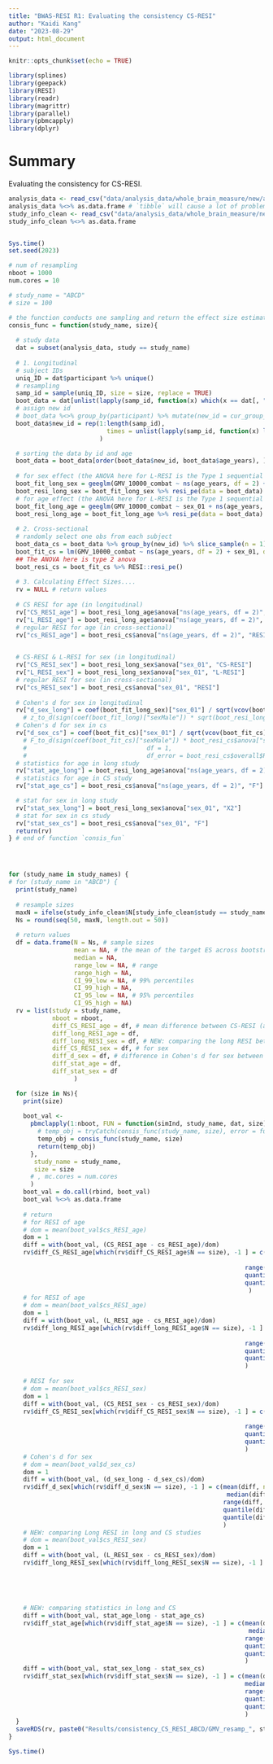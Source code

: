 ```yaml
---
title: "BWAS-RESI R1: Evaluating the consistency CS-RESI"
author: "Kaidi Kang"
date: "2023-08-29"
output: html_document
---
```


```r
knitr::opts_chunk$set(echo = TRUE)
```

```r
library(splines)
library(geepack)
library(RESI)
library(readr)
library(magrittr)
library(parallel)
library(pbmcapply)
library(dplyr)
```


# Summary

Evaluating the consistency for CS-RESI.

```r
analysis_data <- read_csv("data/analysis_data/whole_brain_measure/new/analysis_data_whole_brain_combat.csv") 
analysis_data %<>% as.data.frame # `tibble` will cause a lot of problems with current RESI package
study_info_clean <- read_csv("data/analysis_data/whole_brain_measure/new/study_info_whole_brain.csv")
study_info_clean %<>% as.data.frame


Sys.time()
set.seed(2023)

# num of resampling 
nboot = 1000
num.cores = 10

# study_name = "ABCD"
# size = 100

# the function conducts one sampling and return the effect size estimates in that bootstrap data
consis_func = function(study_name, size){
  
  # study data
  dat = subset(analysis_data, study == study_name)
  
  # 1. Longitudinal
  # subject IDs 
  uniq_ID = dat$participant %>% unique()
  # resampling
  samp_id = sample(uniq_ID, size = size, replace = TRUE)
  boot_data = dat[unlist(lapply(samp_id, function(x) which(x == dat[, "participant"]))), ]
  # assign new id
  # boot_data %<>% group_by(participant) %>% mutate(new_id = cur_group_id()) # this is wrong!
  boot_data$new_id = rep(1:length(samp_id),
                           times = unlist(lapply(samp_id, function(x) length(which(x==dat[,"participant"]))))
                         )

  # sorting the data by id and age
  boot_data = boot_data[order(boot_data$new_id, boot_data$age_years), ]
  
  # for sex effect (the ANOVA here for L-RESI is the Type 1 sequential ANOVA)
  boot_fit_long_sex = geeglm(GMV_10000_combat ~ ns(age_years, df = 2) + sex_01, data = boot_data, id = new_id, corstr = "exchangeable")
  boot_resi_long_sex = boot_fit_long_sex %>% resi_pe(data = boot_data)
  # for age effect (the ANOVA here for L-RESI is the Type 1 sequential ANOVA)
  boot_fit_long_age = geeglm(GMV_10000_combat ~ sex_01 + ns(age_years, df = 2), data = boot_data, id = new_id, corstr = "exchangeable")
  boot_resi_long_age = boot_fit_long_age %>% resi_pe(data = boot_data)
  
  # 2. Cross-sectional
  # randomly select one obs from each subject
  boot_data_cs = boot_data %>% group_by(new_id) %>% slice_sample(n = 1)
  boot_fit_cs = lm(GMV_10000_combat ~ ns(age_years, df = 2) + sex_01, data = boot_data_cs)
  ## The ANOVA here is type 2 anova
  boot_resi_cs = boot_fit_cs %>% RESI::resi_pe()
  
  # 3. Calculating Effect Sizes....
  rv = NULL # return values
  
  # CS RESI for age (in longitudinal)
  rv["CS_RESI_age"] = boot_resi_long_age$anova["ns(age_years, df = 2)", "CS-RESI"]
  rv["L_RESI_age"] = boot_resi_long_age$anova["ns(age_years, df = 2)", "L-RESI"]
  # regular RESI for age (in cross-sectional)
  rv["cs_RESI_age"] = boot_resi_cs$anova["ns(age_years, df = 2)", "RESI"]

  
  # CS-RESI & L-RESI for sex (in longitudinal)
  rv["CS_RESI_sex"] = boot_resi_long_sex$anova["sex_01", "CS-RESI"]
  rv["L_RESI_sex"] = boot_resi_long_sex$anova["sex_01", "L-RESI"]
  # regular RESI for sex (in cross-sectional)
  rv["cs_RESI_sex"] = boot_resi_cs$anova["sex_01", "RESI"]
  
  # Cohen's d for sex in longitudinal
  rv["d_sex_long"] = coef(boot_fit_long_sex)["sex_01"] / sqrt(vcov(boot_fit_long_sex)["sex_01", "sex_01"]) / sqrt(size)
    # z_to_d(sign(coef(boot_fit_long)["sexMale"]) * sqrt(boot_resi_long$resi["sex", "X2"]), n = size)[1, "d"]
  # Cohen's d for sex in cs
  rv["d_sex_cs"] = coef(boot_fit_cs)["sex_01"] / sqrt(vcov(boot_fit_cs)["sex_01", "sex_01"]) / sqrt(size)
    # F_to_d(sign(coef(boot_fit_cs)["sexMale"]) * boot_resi_cs$anova["sex", "F"],
    #                                 df = 1,
    #                                 df_error = boot_resi_cs$overall$Res.Df[2])[1, "d"]
  # statistics for age in long study
  rv["stat_age_long"] = boot_resi_long_age$anova["ns(age_years, df = 2)", "X2"]
  # statistics for age in CS study
  rv["stat_age_cs"] = boot_resi_cs$anova["ns(age_years, df = 2)", "F"]

  # stat for sex in long study
  rv["stat_sex_long"] = boot_resi_long_sex$anova["sex_01", "X2"]
  # stat for sex in cs study
  rv["stat_sex_cs"] = boot_resi_cs$anova["sex_01", "F"]
  return(rv)
} # end of function `consis_fun`




for (study_name in study_names) {
# for (study_name in "ABCD") {
  print(study_name)
  
  # resample sizes
  maxN = ifelse(study_info_clean$N[study_info_clean$study == study_name] < 2000, 2000, study_info_clean$N[study_info_clean$study == study_name])
  Ns = round(seq(50, maxN, length.out = 50))
  
  # return values
  df = data.frame(N = Ns, # sample sizes
                  mean = NA, # the mean of the target ES across bootstraps
                  median = NA,
                  range_low = NA, # range
                  range_high = NA,
                  CI_99_low = NA, # 99% percentiles
                  CI_99_high = NA,
                  CI_95_low = NA, # 95% percentiles
                  CI_95_high = NA)
  rv = list(study = study_name,
            nboot = nboot,
            diff_CS_RESI_age = df, # mean difference between CS-RESI (adjusted RESI) in longitudinal and RESI in cross-sectional for age over bootstraps
            diff_long_RESI_age = df,
            diff_long_RESI_sex = df, # NEW: comparing the long RESI between long and CS studies.
            diff_CS_RESI_sex = df, # for sex
            diff_d_sex = df, # difference in Cohen's d for sex between longitudinal and cross-sectional
            diff_stat_age = df,
            diff_stat_sex = df
                  )

  for (size in Ns){
    print(size)
      
    boot_val <-
      pbmclapply(1:nboot, FUN = function(simInd, study_name, dat, size){
        # temp_obj = tryCatch(consis_func(study_name, size), error = function(e) {rep(NA, 12)})
        temp_obj = consis_func(study_name, size)
        return(temp_obj)
      }, 
       study_name = study_name,
       size = size
      # , mc.cores = num.cores
      ) 
    boot_val = do.call(rbind, boot_val)
    boot_val %<>% as.data.frame
  
    # return
    # for RESI of age
    # dom = mean(boot_val$cs_RESI_age)
    dom = 1
    diff = with(boot_val, (CS_RESI_age - cs_RESI_age)/dom)
    rv$diff_CS_RESI_age[which(rv$diff_CS_RESI_age$N == size), -1 ] = c(mean(diff, na.rm = TRUE),
                                                                       median(diff, na.rm = TRUE),
                                                                 range(diff, na.rm = TRUE),
                                                                 quantile(diff, probs = c(0.01, 0.99), na.rm = TRUE),
                                                                 quantile(diff, probs = c(0.05, 0.95), na.rm = TRUE)
                                                                  )
    # for RESI of age
    # dom = mean(boot_val$cs_RESI_age)
    dom = 1
    diff = with(boot_val, (L_RESI_age - cs_RESI_age)/dom)
    rv$diff_long_RESI_age[which(rv$diff_long_RESI_age$N == size), -1 ] = c(mean(diff, na.rm = TRUE),
                                                                            median(diff, na.rm = TRUE),
                                                                 range(diff, na.rm = TRUE),
                                                                 quantile(diff, probs = c(0.01, 0.99), na.rm = TRUE),
                                                                 quantile(diff, probs = c(0.05, 0.95), na.rm = TRUE)
                                                                 )                                                      
    
    # RESI for sex
    # dom = mean(boot_val$cs_RESI_sex)
    dom = 1
    diff = with(boot_val, (CS_RESI_sex - cs_RESI_sex)/dom)
    rv$diff_CS_RESI_sex[which(rv$diff_CS_RESI_sex$N == size), -1 ] = c(mean(diff, na.rm = TRUE),
                                                                        median(diff, na.rm = TRUE),
                                                                 range(diff, na.rm = TRUE),
                                                                 quantile(diff, probs = c(0.01, 0.99), na.rm = TRUE),
                                                                 quantile(diff, probs = c(0.05, 0.95), na.rm = TRUE)
                                                                 )
    # Cohen's d for sex
    # dom = mean(boot_val$d_sex_cs)
    dom = 1
    diff = with(boot_val, (d_sex_long - d_sex_cs)/dom)
    rv$diff_d_sex[which(rv$diff_d_sex$N == size), -1 ] = c(mean(diff, na.rm = TRUE),
                                                            median(diff, na.rm = TRUE),
                                                           range(diff, na.rm = TRUE),
                                                           quantile(diff, probs = c(0.01, 0.99), na.rm = TRUE),
                                                           quantile(diff, probs = c(0.05, 0.95), na.rm = TRUE)
                                                           ) 
    # NEW: comparing Long RESI in long and CS studies
    # dom = mean(boot_val$cs_RESI_sex)
    dom = 1
    diff = with(boot_val, (L_RESI_sex - cs_RESI_sex)/dom)
    rv$diff_long_RESI_sex[which(rv$diff_long_RESI_sex$N == size), -1 ] = c(mean(diff, na.rm = TRUE),
                                                                            median(diff, na.rm = TRUE),
                                                                           range(diff, na.rm = TRUE),
                                                                           quantile(diff, probs = c(0.01, 0.99), na.rm = TRUE),
                                                                           quantile(diff, probs = c(0.05, 0.95), na.rm = TRUE)
                                                                           )
    # NEW: comparing statistics in long and CS
    diff = with(boot_val, stat_age_long - stat_age_cs)
    rv$diff_stat_age[which(rv$diff_stat_age$N == size), -1 ] = c(mean(diff, na.rm = TRUE),
                                                                  median(diff, na.rm = TRUE),
                                                                 range(diff, na.rm = TRUE),
                                                                 quantile(diff, probs = c(0.01, 0.99), na.rm = TRUE),
                                                                 quantile(diff, probs = c(0.05, 0.95), na.rm = TRUE)
                                                                 )
    diff = with(boot_val, stat_sex_long - stat_sex_cs)
    rv$diff_stat_sex[which(rv$diff_stat_sex$N == size), -1 ] = c(mean(diff, na.rm = TRUE),
                                                                 median(diff, na.rm = TRUE),
                                                                 range(diff, na.rm = TRUE),
                                                                 quantile(diff, probs = c(0.01, 0.99), na.rm = TRUE),
                                                                 quantile(diff, probs = c(0.05, 0.95), na.rm = TRUE)
                                                                 )  
  }
  saveRDS(rv, paste0("Results/consistency_CS_RESI_ABCD/GMV_resamp_", study_name, ".rds"))
}

Sys.time()
```

